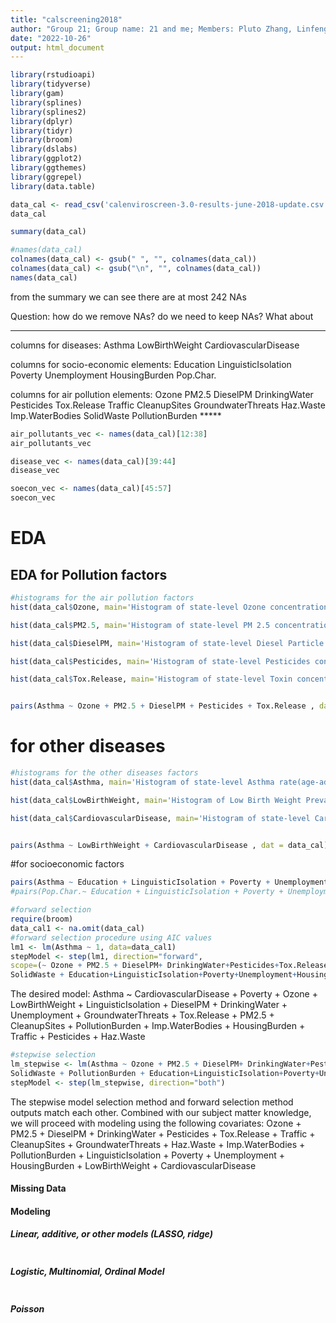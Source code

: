 ```yaml
---
title: "calscreening2018"
author: "Group 21; Group name: 21 and me; Members: Pluto Zhang, Linfeng Hu, Cynthia Ma"
date: "2022-10-26"
output: html_document
---
```


```r
library(rstudioapi)
library(tidyverse)
library(gam)
library(splines)
library(splines2)  
library(dplyr)
library(tidyr)
library(broom)
library(dslabs)
library(ggplot2)
library(ggthemes)
library(ggrepel)
library(data.table)
```

```r
data_cal <- read_csv('calenviroscreen-3.0-results-june-2018-update.csv')
data_cal
```


```r
summary(data_cal)
```

```r
#names(data_cal)
colnames(data_cal) <- gsub(" ", "", colnames(data_cal))
colnames(data_cal) <- gsub("\n", "", colnames(data_cal))
names(data_cal)
```

from the summary we can see there are at most 242 NAs 


Question: how do we remove NAs? do we need to keep NAs? 
What about 

*****
columns for diseases: Asthma LowBirthWeight CardiovascularDisease

columns for socio-economic elements:
 Education LinguisticIsolation Poverty Unemployment HousingBurden Pop.Char.

columns for air pollution elements: 
Ozone PM2.5 DieselPM DrinkingWater Pesticides Tox.Release
Traffic CleanupSites GroundwaterThreats Haz.Waste Imp.WaterBodies
SolidWaste PollutionBurden
*****

```r
air_pollutants_vec <- names(data_cal)[12:38]
air_pollutants_vec

disease_vec <- names(data_cal)[39:44]
disease_vec

soecon_vec <- names(data_cal)[45:57]
soecon_vec
```

# EDA

## EDA for Pollution factors
```r
#histograms for the air pollution factors
hist(data_cal$Ozone, main='Histogram of state-level Ozone concentration in the air' )

hist(data_cal$PM2.5, main='Histogram of state-level PM 2.5 concentration in the air' )

hist(data_cal$DieselPM, main='Histogram of state-level Diesel Particle concentration in the air' )

hist(data_cal$Pesticides, main='Histogram of state-level Pesticides concentration in the air' )

hist(data_cal$Tox.Release, main='Histogram of state-level Toxin concentration in the air' )


pairs(Asthma ~ Ozone + PM2.5 + DieselPM + Pesticides + Tox.Release , dat = data_cal)
```

# for other diseases

```r
#histograms for the other diseases factors
hist(data_cal$Asthma, main='Histogram of state-level Asthma rate(age-adjusted)' )

hist(data_cal$LowBirthWeight, main='Histogram of Low Birth Weight Prevalence' )

hist(data_cal$CardiovascularDisease, main='Histogram of state-level Cardiovascular Diseases Prevalence' )


pairs(Asthma ~ LowBirthWeight + CardiovascularDisease , dat = data_cal)
```


#for socioeconomic factors
```r
pairs(Asthma ~ Education + LinguisticIsolation + Poverty + Unemployment + HousingBurden, dat = data_cal)
#pairs(Pop.Char.~ Education + LinguisticIsolation + Poverty + Unemployment + HousingBurden, dat = data_cal)
```


```r
#forward selection
require(broom)
data_cal1 <- na.omit(data_cal)
#forward selection procedure using AIC values 
lm1 <- lm(Asthma ~ 1, data=data_cal1)
stepModel <- step(lm1, direction="forward",
scope=(~ Ozone + PM2.5 + DieselPM+ DrinkingWater+Pesticides+Tox.Release+Traffic +CleanupSites + GroundwaterThreats+ Haz.Waste + Imp.WaterBodies + 
SolidWaste + Education+LinguisticIsolation+Poverty+Unemployment+HousingBurden+ LowBirthWeight+CardiovascularDisease), data=data_cal1)

```
The desired model: 
Asthma ~ CardiovascularDisease + Poverty + Ozone + LowBirthWeight + 
    LinguisticIsolation + DieselPM + DrinkingWater + Unemployment + 
    GroundwaterThreats + Tox.Release + PM2.5 + CleanupSites + 
    PollutionBurden + Imp.WaterBodies + HousingBurden + Traffic + 
    Pesticides + Haz.Waste
    
```r
#stepwise selection
lm_stepwise <- lm(Asthma ~ Ozone + PM2.5 + DieselPM+ DrinkingWater+Pesticides+Tox.Release+Traffic +CleanupSites + GroundwaterThreats+ Haz.Waste + Imp.WaterBodies + 
SolidWaste + PollutionBurden + Education+LinguisticIsolation+Poverty+Unemployment+HousingBurden+LowBirthWeight+CardiovascularDisease, data=data_cal1)
stepModel <- step(lm_stepwise, direction="both")
```

The stepwise model selection method and forward selection method outputs match each other. Combined with our subject matter knowledge, we will proceed with modeling using the following covariates: Ozone + PM2.5 + DieselPM + DrinkingWater + Pesticides + 
    Tox.Release + Traffic + CleanupSites + GroundwaterThreats + 
    Haz.Waste + Imp.WaterBodies + PollutionBurden + LinguisticIsolation + 
    Poverty + Unemployment + HousingBurden + LowBirthWeight + 
    CardiovascularDisease

#### Missing Data


#### Modeling

##### Linear, additive, or other models (LASSO, ridge)
```r

```

##### Logistic, Multinomial, Ordinal Model
```r

```

##### Poisson
```r

```

